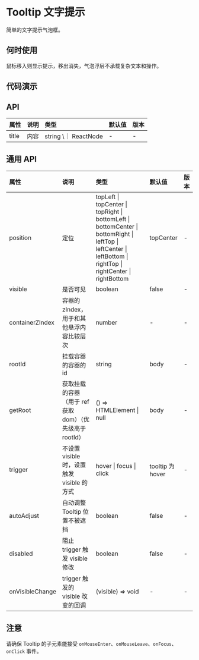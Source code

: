 


# Tooltip 文字提示

简单的文字提示气泡框。

## 何时使用

鼠标移入则显示提示，移出消失，气泡浮层不承载复杂文本和操作。

## 代码演示

<CodeBox title="基本" desc={descNormal} code={codeNormal}>
    <DemoNormal />
</CodeBox>

<CodeBox title="定位" desc={descPosition} code={codePosition}>
    <DemoPosition />
</CodeBox>

## API

<div className="api">

| 属性  | 说明 | 类型                 | 默认值 | 版本 |
| :---- | :--- | :------------------- | :----- | :--- |
| title | 内容 | string \｜ ReactNode | -      | -    |

</div>

## 通用 API

<div className="api">

| 属性            | 说明                                       | 类型                                                                                                                                                           | 默认值           | 版本 |
| :-------------- | :----------------------------------------- | :------------------------------------------------------------------------------------------------------------------------------------------------------------- | :--------------- | :--- |
| position        | 定位                                       | topLeft \| topCenter \| topRight \| bottomLeft \| bottomCenter \| bottomRight \| leftTop \| leftCenter \| leftBottom \| rightTop \| rightCenter \| rightBottom | topCenter        | -    |
| visible         | 是否可见                                   | boolean                                                                                                                                                        | false            | -    |
| containerZIndex | 容器的 zIndex， 用于和其他悬浮内容比较层次 | number                                                                                                                                                         | -                | -    |
| rootId          | 挂载容器的容器的 id                        | string                                                                                                                                                         | body             | -    |
| getRoot         | 获取挂载的容器（用于 ref 获取 dom）（优先级高于 rootId） | () => HTMLElement \| null                                                                                                                                      | body             | -    |
| trigger         | 不设置 visible 时，设置触发 visible 的方式 | hover \| focus \| click                                                                                                                                        | tooltip 为 hover | -    |
| autoAdjust      | 自动调整 Tooltip 位置不被遮挡              | boolean                                                                                                                                                        | false            | -    |
| disabled        | 阻止 trigger 触发 visible 修改             | boolean                                                                                                                                                        | false            | -    |
| onVisibleChange | trigger 触发的 visible 改变的回调          | (visible) => void                                                                                                                                              | -                | -    |

</div>

## 注意

请确保 Tooltip 的子元素能接受 `onMouseEnter`、`onMouseLeave`、`onFocus`、`onClick` 事件。
